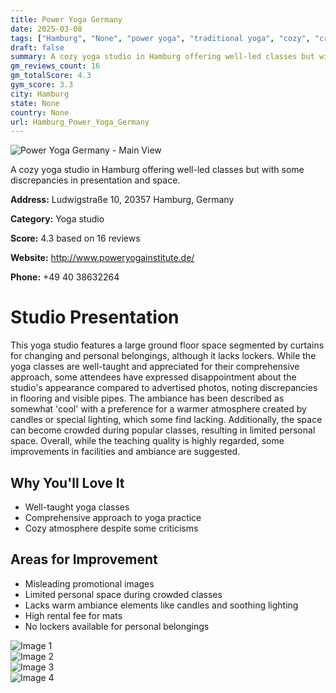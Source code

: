 ```yaml
---
title: Power Yoga Germany
date: 2025-03-08
tags: ["Hamburg", "None", "power yoga", "traditional yoga", "cozy", "crowded", "Hamburg"]  
draft: false
summary: A cozy yoga studio in Hamburg offering well-led classes but with some discrepancies in presentation and space.
gm_reviews_count: 16
gm_totalScore: 4.3
gym_score: 3.3
city: Hamburg
state: None
country: None
url: Hamburg_Power_Yoga_Germany
---
```


<div className="aspect-[16/9] relative my-8">
  <img 
    src="https://lh5.googleusercontent.com/p/AF1QipNTZShFE1sb1lEu2Kr-4WwnfSdZSoAanIDO3-Bu=w1920-h1080-k-no"
    alt="Power Yoga Germany - Main View"
    className="object-cover absolute inset-0 w-full h-full rounded-lg"
  />
</div>

A cozy yoga studio in Hamburg offering well-led classes but with some discrepancies in presentation and space.

**Address:** Ludwigstraße 10, 20357 Hamburg, Germany

**Category:** Yoga studio

**Score:** 4.3 based on 16 reviews

**Website:** http://www.poweryogainstitute.de/

**Phone:** +49 40 38632264

# Studio Presentation

This yoga studio features a large ground floor space segmented by curtains for changing and personal belongings, although it lacks lockers. While the yoga classes are well-taught and appreciated for their comprehensive approach, some attendees have expressed disappointment about the studio's appearance compared to advertised photos, noting discrepancies in flooring and visible pipes. The ambiance has been described as somewhat 'cool' with a preference for a warmer atmosphere created by candles or special lighting, which some find lacking. Additionally, the space can become crowded during popular classes, resulting in limited personal space. Overall, while the teaching quality is highly regarded, some improvements in facilities and ambiance are suggested.



## Why You'll Love It

- Well-taught yoga classes
- Comprehensive approach to yoga practice
- Cozy atmosphere despite some criticisms

## Areas for Improvement

- Misleading promotional images
- Limited personal space during crowded classes
- Lacks warm ambiance elements like candles and soothing lighting
- High rental fee for mats
- No lockers available for personal belongings

<div className="grid grid-cols-1 xl:grid-cols-2 gap-4 my-8">
<div className="aspect-[4/3] relative"><img src="https://lh5.googleusercontent.com/p/AF1QipNKqfiEbCkjdEWFzKY0HnbHst-eLESbqcoOzjep=w1920-h1080-k-no" alt="Image 1" className="object-cover absolute inset-0 w-full h-full rounded-lg" /></div>
<div className="aspect-[4/3] relative"><img src="https://lh5.googleusercontent.com/p/AF1QipPYn9yVJeSoHkxkCklrf-4wqXqmgBIOzhHNrsPi=w1920-h1080-k-no" alt="Image 2" className="object-cover absolute inset-0 w-full h-full rounded-lg" /></div>
<div className="aspect-[4/3] relative"><img src="https://lh5.googleusercontent.com/p/AF1QipNv485AY3l2gJiG91MC2uJuoI3t-iUFnnQTNEBl=w1920-h1080-k-no" alt="Image 3" className="object-cover absolute inset-0 w-full h-full rounded-lg" /></div>
<div className="aspect-[4/3] relative"><img src="https://lh5.googleusercontent.com/p/AF1QipNt6w2NKb57xzXWhByU2TR1sLdGH2oZtUoW1Enc=w1920-h1080-k-no" alt="Image 4" className="object-cover absolute inset-0 w-full h-full rounded-lg" /></div>
</div>
